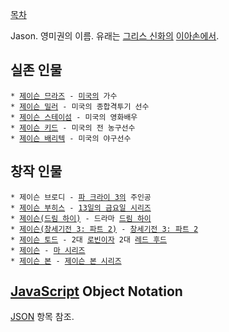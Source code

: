 [[목차]]

Jason. 영미권의 이름. 유래는 [[그리스 신화]]의 [[이아손]]에서. 

== 실존 인물 ==
 * [[제이슨 므라즈]] - [[미국]]의 가수
 * [[제이슨 밀러]] - 미국의 종합격투기 선수
 * [[제이슨 스테이섬]] - 미국의 영화배우
 * [[제이슨 키드]] - 미국의 전 농구선수
 * [[제이슨 배리텍]] - 미국의 야구선수
== 창작 인물 ==
 * 제이슨 브로디 - [[파 크라이 3]]의 주인공
 * [[제이슨 부히스]] - [[13일의 금요일 시리즈]]
 * [[제이슨(드림 하이)]] - 드라마 [[드림 하이]]
 * [[제이슨(창세기전 3: 파트 2)]] - [[창세기전 3: 파트 2]]
 * [[제이슨 토드]] - 2대 [[로빈]]이자 2대 [[레드 후드]]
 * [[제이슨&프레디(마 시리즈)|제이슨]] - [[마 시리즈]]
 * [[제이슨 본]] - [[제이슨 본 시리즈]]

== [[JavaScript]] Object Notation ==
[[JSON]] 항목 참조.
